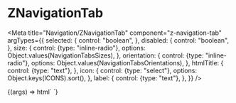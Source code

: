 
# ZNavigationTab

<Meta
  title="Navigation/ZNavigationTab"
  component="z-navigation-tab"
  argTypes={{
    selected: {
      control: "boolean",
    },
    disabled: {
      control: "boolean",
    },
    size: {
      control: {type: "inline-radio"},
      options: Object.values(NavigationTabsSizes),
    },
    orientation: {
      control: {type: "inline-radio"},
      options: Object.values(NavigationTabsOrientations),
    },
    htmlTitle: {
      control: {type: "text"},
    },
    icon: {
      control: {type: "select"},
      options: Object.keys(ICONS).sort(),
    },
    label: {
      control: {type: "text"},
    },
  }}
/>

<Canvas>
  <Story
    name="z-navigation-tab"
    args={{
      selected: false,
      disabled: false,
      size: NavigationTabsSizes.big,
      orientation: NavigationTabsOrientations.horizontal,
      htmlTitle: "Download stuff",
      icon: "download",
      label: "Download",
    }}
  >
    {(args) => html`
      <z-navigation-tab
        .selected=${args.selected}
        .disabled=${args.disabled}
        .size=${args.size}
        .orientation=${args.orientation}
        .htmlTitle=${args.htmlTitle}
        .icon=${args.icon}
        .label=${args.label}
      ></z-navigation-tab>
    `}
  </Story>
</Canvas>

<ArgsTable of="z-navigation-tab" />
